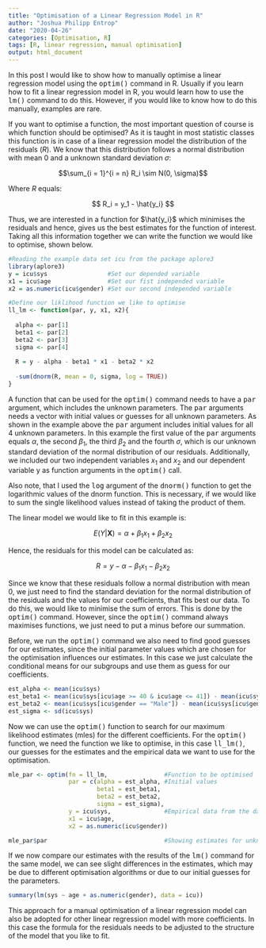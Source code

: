 ```yaml
---
title: "Optimisation of a Linear Regression Model in R"
author: "Joshua Philipp Entrop"
date: "2020-04-26"
categories: [Optimisation, R]
tags: [R, linear regression, manual optimisation]
output: html_document
---
```


In this post I would like to show how to manually optimise a linear regression model using the <TT>optim()</TT> command in R. Usually if you learn how to fit a linear regression model in R, you would learn how to use the <TT>lm()</TT> command to do this. However, if you would like to know how to do this manually, examples are rare.

If you want to optimise a function, the most important question of course is which function should be optimised? As it is taught in most statistic classes this function is in case of a linear regression model the distribution of the residuals $(R)$. We know that this distribution follows a normal distribution with mean 0 and a unknown standard deviation $\sigma$:

$$\sum_{i = 1}^{i = n} R_i \sim N(0, \sigma)$$

Where $R$ equals:

$$ R_i = y_1 - \hat{y_i} $$

Thus, we are interested in a function for $\hat{y_i}$ which minimises the residuals and hence, gives us the best estimates for the function of interest. Taking all this information together we can write the function we would like to optimise, shown below.

```r

#Reading the example data set icu from the package aplore3
library(aplore3)
y = icu$sys                 #Set our depended variable
x1 = icu$age                #Set our fist independed variable
x2 = as.numeric(icu$gender) #Set our second independed variable

#Define our liklihood function we like to optimise
ll_lm <- function(par, y, x1, x2){
  
  alpha <- par[1]
  beta1 <- par[2]
  beta2 <- par[3]
  sigma <- par[4]
  
  R = y - alpha - beta1 * x1 - beta2 * x2
  
  -sum(dnorm(R, mean = 0, sigma, log = TRUE))
}

```

A function that can be used for the <TT>optim()</TT> command needs to have a <TT>par</TT> argument, which includes the unknown parameters. The <TT>par</TT> arguments needs a vector with initial values or guesses for all unknown parameters. As shown in the example above the <TT>par</TT> argument includes initial values for all 4 unknown parameters. In this example the first value of the <TT>par</TT> arguments equals $\alpha$, the second $\beta_1$, the third $\beta_2$ and the fourth $\sigma$, which is our unknown standard deviation of the normal distribution of our residuals. Additionally, we included our two independent variables $x_1$ and $x_2$ and our dependent variable y as function arguments in the <TT>optim()</TT> call.

Also note, that I used the <TT>log</TT> argument of the <TT>dnorm()</TT> function to get the logarithmic values of the dnorm function. This is necessary, if we would like to sum the single likelihood values instead of taking the product of them.

The linear model we would like to fit in this example is:

$$ E(Y|\mathbf{X}) = \alpha + \beta_1  x_1 + \beta_2  x_2$$

Hence, the residuals for this model can be calculated as:

$$R = y - \alpha - \beta_1 x_1 - \beta_2 x_2$$

Since we know that these residuals follow a normal distribution with mean 0, we just need to find the standard deviation for the normal distribution of the residuals and the values for our coefficients, that fits best our data. To do this, we would like to minimise the sum of errors. This is done by the <TT>optim()</TT>  command. However, since the <TT>optim()</TT> command always maximises functions, we just need to put a minus before our summation.

Before, we run the <TT>optim()</TT> command we also need to find good guesses for our estimates, since the initial parameter values which are chosen for the optimisation influences our estimates. In this case we just calculate the  conditional means for our subgroups and use them as guess for our coefficients.

```R

est_alpha <- mean(icu$sys)
est_beta1 <- mean(icu$sys[icu$age >= 40 & icu$age <= 41]) - mean(icu$sys[icu$age >= 41 & icu$age <= 52])
est_beta2 <- mean(icu$sys[icu$gender == "Male"]) - mean(icu$sys[icu$gender == "Female"])
est_sigma <- sd(icu$sys)

```

Now we can use the <TT>optim()</TT> function to search for our maximum likelihood estimates (mles) for the different coefficients. For the <TT>optim()</TT> function, we need the function we like to optimise, in this case <TT>ll_lm()</TT>, our guesses for the estimates and the empirical data we want to use for the optimisation.

```R
mle_par <- optim(fn = ll_lm,                #Function to be optimised
                 par = c(alpha = est_alpha, #Initial values
                         beta1 = est_beta1, 
                         beta2 = est_beta2, 
                         sigma = est_sigma), 
                 y = icu$sys,               #Empirical data from the data set icu
                 x1 = icu$age,
                 x2 = as.numeric(icu$gender))

mle_par$par                                 #Showing estimates for unknown parameters
```

If we now compare our estimates with the results of the <TT>lm()</TT> command for the same model, we can see slight differences in the estimates, which may be due to different optimisation algorithms or due to our initial guesses for the parameters.

```R
summary(lm(sys ~ age + as.numeric(gender), data = icu))
```

This approach for a manual optimisation of a linear regression model can also be adopted for other linear regression model with more coefficients. In this case the formula for the residuals needs to be adjusted to the structure of the model that you like to fit.
